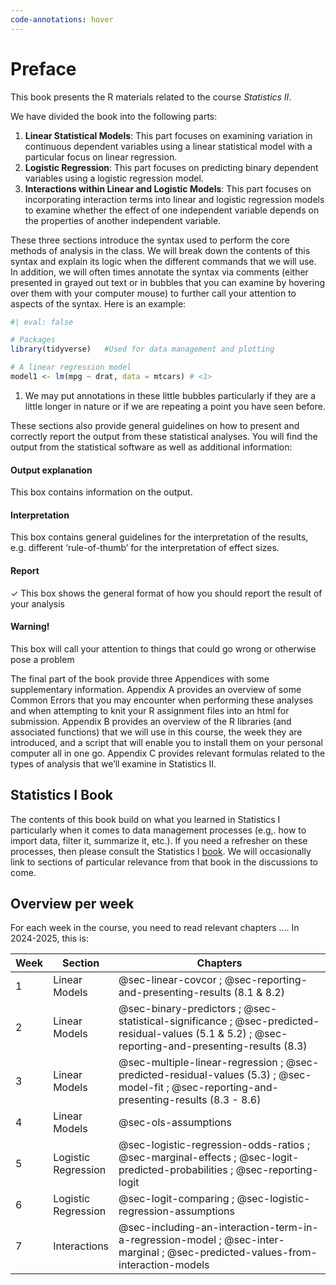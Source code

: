 ```yaml
---
code-annotations: hover
---
```


# Preface {.unnumbered}

This book presents the R materials related to the course *Statistics II*.

We have divided the book into the following parts:

1.  **Linear Statistical Models**: This part focuses on examining variation in continuous dependent variables using a linear statistical model with a particular focus on linear regression.
2.  **Logistic Regression**: This part focuses on predicting binary dependent variables using a logistic regression model.
3.  **Interactions within Linear and Logistic Models**: This part focuses on incorporating interaction terms into linear and logistic regression models to examine whether the effect of one independent variable depends on the properties of another independent variable.

These three sections introduce the syntax used to perform the core methods of analysis in the class. We will break down the contents of this syntax and explain its logic when the different commands that we will use. In addition, we will often times annotate the syntax via comments (either presented in grayed out text or in bubbles that you can examine by hovering over them with your computer mouse) to further call your attention to aspects of the syntax. Here is an example:

```r
#| eval: false

# Packages
library(tidyverse)   #Used for data management and plotting

# A linear regression model
model1 <- lm(mpg ~ drat, data = mtcars) # <1>

```

1.  We may put annotations in these little bubbles particularly if they are a little longer in nature or if we are repeating a point you have seen before.

These sections also provide general guidelines on how to present and correctly report the output from these statistical analyses. You will find the output from the statistical software as well as additional information:

::: callout-note
#### Output explanation

This box contains information on the output.
:::

::: callout-warning
#### Interpretation

This box contains general guidelines for the interpretation of the results, e.g. different 'rule-of-thumb' for the interpretation of effect sizes.
:::

::: callout-tip
#### Report

✓ This box shows the general format of how you should report the result of your analysis
:::

::: callout-important
#### Warning!

This box will call your attention to things that could go wrong or otherwise pose a problem
:::

The final part of the book provide three Appendices with some supplementary information. Appendix A provides an overview of some Common Errors that you may encounter when performing these analyses and when attempting to knit your R assignment files into an html for submission. Appendix B provides an overview of the R libraries (and associated functions) that we will use in this course, the week they are introduced, and a script that will enable you to install them on your personal computer all in one go. Appendix C provides relevant formulas related to the types of analysis that we'll examine in Statistics II.

## Statistics I Book

The contents of this book build on what you learned in Statistics I particularly when it comes to data management processes (e.g,. how to import data, filter it, summarize it, etc.). If you need a refresher on these processes, then please consult the Statistics I [book](https://poweleiden.github.io/statistics1/){target="_blank"}. We will occasionally link to sections of particular relevance from that book in the discussions to come.

## Overview per week

For each week in the course, you need to read relevant chapters .... In 2024-2025, this is:

| Week | Section             | Chapters                                                                                                                                          |
|------|---------------------|---------------------------------------------------------------------------------------------------------------------------------------------------|
| 1    | Linear Models       | @sec-linear-covcor ; @sec-reporting-and-presenting-results (8.1 & 8.2)                                                                            |
| 2    | Linear Models       | @sec-binary-predictors ; @sec-statistical-significance ; @sec-predicted-residual-values (5.1 & 5.2) ; @sec-reporting-and-presenting-results (8.3) |
| 3    | Linear Models       | @sec-multiple-linear-regression ; @sec-predicted-residual-values (5.3) ; @sec-model-fit ; @sec-reporting-and-presenting-results (8.3 - 8.6)       |
| 4    | Linear Models       | @sec-ols-assumptions                                                                                                                              |
| 5    | Logistic Regression | @sec-logistic-regression-odds-ratios ; @sec-marginal-effects ; @sec-logit-predicted-probabilities ; @sec-reporting-logit                          |
| 6    | Logistic Regression | @sec-logit-comparing ; @sec-logistic-regression-assumptions                                                                                       |
| 7    | Interactions        | @sec-including-an-interaction-term-in-a-regression-model ; @sec-inter-marginal ; @sec-predicted-values-from-interaction-models                    |
